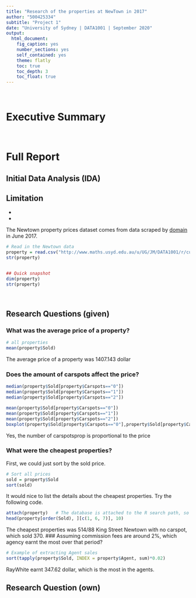 ```yaml
---
title: "Research of the properties at NewTown in 2017"
author: "500425334"
subtitle: "Project 1"
date: "University of Sydney | DATA1001 | September 2020"
output:
  html_document:
    fig_caption: yes
    number_sections: yes
    self_contained: yes
    theme: flatly
    toc: true
    toc_depth: 3
    toc_float: true
---
```


<br>

# Executive Summary

<br>

# Full Report

## Initial Data Analysis (IDA)

Limitation
- 
- 
- 

The Newtown property prices dataset comes from data scraped by [domain](www.domain.com.au) in June 2017. 

```r
# Read in the Newtown data
property = read.csv("http://www.maths.usyd.edu.au/u/UG/JM/DATA1001/r/current/data/NewtownJune2017.csv")
str(property)


## Quick snapshot
dim(property)
str(property)
```

<br>

## Research Questions (given)

### What was the average price of a property?

```r
# all properties
mean(property$Sold)
```

The average price of a property was 1407.143 dollar

### Does the amount of carspots affect the price?

```r
median(property$Sold[property$Carspots=="0"])
median(property$Sold[property$Carspots=="1"])
median(property$Sold[property$Carspots=="2"])

mean(property$Sold[property$Carspots=="0"])
mean(property$Sold[property$Carspots=="1"])
mean(property$Sold[property$Carspots=="2"])
boxplot(property$Sold[property$Carspots=="0"],property$Sold[property$Carspots=="1"],property$Sold[property$Carspots=="2"])
```

Yes, the number of carspotsprop is proportional to the price

###  What were the cheapest properties?

First, we could just sort by the sold price.

```r
# Sort all prices
sold = property$Sold
sort(sold)
```

It would nice to list the details about the cheapest properties. Try the following code.

```r
attach(property)   # The database is attached to the R search path, so variables in the database can be accessed by simply giving their names.
head(property[order(Sold), ][c(1, 6, 7)], 10)
```
The cheapest properties was 514/88 King Street Newtown with no carspot, which sold 370.
### Assuming commission fees are around 2%, which agency earnt the most over that period? 

```r
# Example of extracting Agent sales
sort(tapply(property$Sold, INDEX = property$Agent, sum)*0.02)
```
RayWhite earnt 347.62 dollar, which is the most in the agents.

## Research Question (own)





